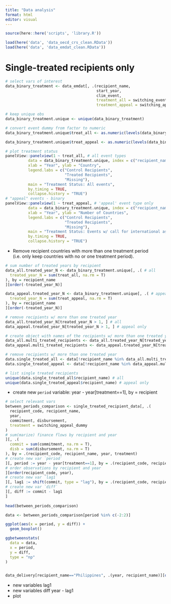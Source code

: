 ```yaml
---
title: "Data analysis"
format: html
editor: visual
---
```


```r
source(here::here('scripts', 'library.R'))
```

```r
load(here('data', 'data_oecd_crs_clean.RData'))
load(here('data', 'data_emdat_clean.RData'))
```

# Single-treated recipients only

```r

# select vars of interest
data_binary_treatment <- data_emdat[, .(recipient_name, 
                                        start_year, 
                                        clim_event, 
                                        treatment_all = switching_event_dummy, 
                                        treatment_appeal = switching_appeal_dummy)]

# keep unique obs
data_binary_treatment.unique <- unique(data_binary_treatment)

# convert event dummy from factor to numeric
data_binary_treatment.unique$treat_all <- as.numeric(levels(data_binary_treatment.unique$treat_all))[data_binary_treatment.unique$treat_all] # all types of events

data_binary_treatment.unique$treat_appeal <- as.numeric(levels(data_binary_treatment.unique$treat_appeal))[data_binary_treatment.unique$treat_appeal] # only "appeal" events

```


```r

# plot treatment status
panelView::panelview(1 ~ treat_all, # all event types
          data = data_binary_treatment.unique, index = c("recipient_name","year"), 
          xlab = "Year", ylab = "Country",
          legend.labs = c("Control Recipients", 
                          "Treated Recipients", 
                          "Missing"),
          main = "Treatment Status: All events",
          by.timing = TRUE,
          collapse.history = "TRUE")
# "appeal" events - binary
panelView::panelview(1 ~ treat_appeal, # 'appeal' event type only
          data = data_binary_treatment.unique, index = c("recipient_name","year"), 
          xlab = "Year", ylab = "Number of Countries",
          legend.labs = c("Control Recipients", 
                          "Treated Recipients", 
                          "Missing"),
          main = "Treatment Status: Events w/ call for international assistance",
          by.timing = TRUE,
          collapse.history = "TRUE")

```

-   Remove recipient countries with more than one treatment period (i.e. only keep countries with no or one treatment period).

```r

# sum number of treated years by recipient
data_all.treated_year_N <- data_binary_treatment.unique[, .( # all
  treated_year_N = sum(treat_all, na.rm = T)
), by = recipient_name
][order(-treated_year_N)]

data_appeal.treated_year_N <- data_binary_treatment.unique[, .( # appeal only
  treated_year_N = sum(treat_appeal, na.rm = T)
), by = recipient_name
][order(-treated_year_N)]

# remove recipients w/ more than one treated year
data_all.treated_year_N[treated_year_N > 1, ] # all 
data_appeal.treated_year_N[treated_year_N > 1, ] # appeal only

# create object with names of the recipients w/ more than one treated year
data_all.multi_treated_recipients <- data_all.treated_year_N[treated_year_N > 1, recipient_name] # all
data_appeal.multi_treated_recipients <- data_appeal.treated_year_N[treated_year_N > 1, recipient_name] # appeal only

# remove recipients w/ more than one treated year
data.single_treated_all <- data[!recipient_name %in% data_all.multi_treated_recipients, ] # all
data.single_treated_appeal <- data[!recipient_name %in% data_appeal.multi_treated_recipients, ] # appeal only

# list single treated recipients
unique(data.single_treated_all$recipient_name) # all
unique(data.single_treated_appeal$recipient_name) # appeal only
```

-   create new `period` variable: year - year\[treatment==1\], by = recipient

```r

# select relevant vars
between_periods_comparison <- single_treated_recipient_data[, .(
  recipient_code, recipient_name,
  year,
  commitment, disbursement,
  treatment = switching_appeal_dummy
)
# sum(marize) finance flows by recipient and year
][, .(
  commit = sum(commitment, na.rm = T),
  disb = sum(disbursement, na.rm = T)
), by = .(recipient_code, recipient_name, year, treatment)
# create new var `period` 
][, period := year - year[treatment==1], by = .(recipient_code, recipient_name)
# order observations by recipient and year
][order(recipient_code, year), 
# create new var `lag1`
][, lag1 := shift(commit, type = "lag"), by = .(recipient_code, recipient_name)
# create new var `diff`
][, diff := commit - lag1
]
  
head(between_periods_comparison)

data <- between_periods_comparison[period %in% c(-2:2)]

ggplot(aes(x = period, y = diff)) +
  geom_boxplot()

ggbetweenstats(
  data = data, 
  x = period,
  y = diff,
  type = "np"
)


data_delivery[recipient_name=="Philippines", .(year, recipient_name)][order(year), ][]
```

-   new variables lag1
-   new variables diff year - lag1
-   plot

